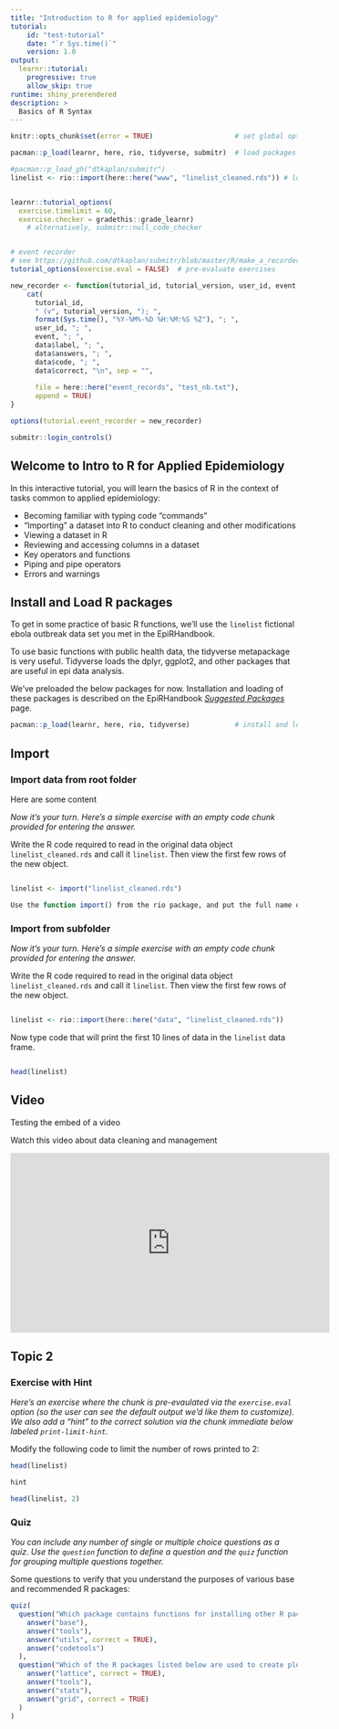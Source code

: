 ```yaml
---
title: "Introduction to R for applied epidemiology"
tutorial:
    id: "test-tutorial"
    date: "`r Sys.time()`"
    version: 1.0
output: 
  learnr::tutorial:
    progressive: true
    allow_skip: true
runtime: shiny_prerendered
description: >
  Basics of R Syntax
---
```


```r
knitr::opts_chunk$set(error = TRUE)                    # set global options, can be overwritten by chunks

pacman::p_load(learnr, here, rio, tidyverse, submitr)  # load packages

#pacman::p_load_gh("dtkaplan/submitr")
linelist <- rio::import(here::here("www", "linelist_cleaned.rds")) # load data


learnr::tutorial_options(
  exercise.timelimit = 60, 
  exercise.checker = gradethis::grade_learnr) 
    # alternatively, submitr::null_code_checker


# event recorder
# see https://github.com/dtkaplan/submitr/blob/master/R/make_a_recorder.R
tutorial_options(exercise.eval = FALSE)  # pre-evaluate exercises

new_recorder <- function(tutorial_id, tutorial_version, user_id, event, data) {
    cat(
      tutorial_id, 
      " (v", tutorial_version, "); ",
      format(Sys.time(), "%Y-%M%-%D %H:%M:%S %Z"), "; ",
      user_id, "; ",
      event, "; ",
      data$label, "; ",
      data$answers, "; ",
      data$code, "; ",
      data$correct, "\n", sep = "",
      
      file = here::here("event_records", "test_nb.txt"),
      append = TRUE)
}

options(tutorial.event_recorder = new_recorder)

```

```r
submitr::login_controls()
```


<!-- ```{r context="server-start"} -->
<!--  event_register_handler("section_viewed", function(session, event, data) { -->
<!--    message("event: section_viewed: ", data$sectionId) -->
<!--  }) -->
<!-- ``` -->


## Welcome to Intro to R for Applied Epidemiology {#welcome}
 
In this interactive tutorial, you will learn the basics of R in the context of tasks common to applied epidemiology:  

* Becoming familiar with typing code "commands"
* "Importing" a dataset into R to conduct cleaning and other modifications
* Viewing a dataset in R
* Reviewing and accessing columns in a dataset
* Key operators and functions
* Piping and pipe operators
* Errors and warnings



## Install and Load R packages {#packages}

To get in some practice of basic R functions, we'll use the `linelist` fictional ebola outbreak data set you met in the EpiRHandbook.

To use basic functions with public health data, the tidyverse metapackage is very useful. Tidyverse loads the dplyr, ggplot2, and other packages that are useful in epi data analysis. 

We've preloaded the below packages for now. Installation and loading of these packages is described on the EpiRHandbook [_Suggested Packages_](https://epirhandbook.com/en/suggested-packages-1.html) page. 

```r
pacman::p_load(learnr, here, rio, tidyverse)           # install and load R packages
```





## Import {#import} 

### Import data from root folder {#import-root} 
Here are some content


*Now it's your turn. Here's a simple exercise with an empty code chunk provided for entering the answer.*

Write the R code required to read in the original data object `linelist_cleaned.rds` and call it `linelist`. Then view the first few rows of the new object.

```r


```

```r
linelist <- import("linelist_cleaned.rds")
```

```r
Use the function import() from the rio package, and put the full name of the file (including extension) in quotation marks
```

### Import from subfolder {#import-subfolder}

*Now it's your turn. Here's a simple exercise with an empty code chunk provided for entering the answer.*

Write the R code required to read in the original data object `linelist_cleaned.rds` and call it `linelist`. Then view the first few rows of the new object.

```r


```

```r
linelist <- rio::import(here::here("data", "linelist_cleaned.rds"))
```

Now type code that will print the first 10 lines of data in the `linelist` data frame.  

```r

```

```r
head(linelist)
```



## Video {#video}

Testing the embed of a video

Watch this video about data cleaning and management

<iframe width="560" height="315" src="https://www.youtube.com/embed/nxBTDfJ_neE" title="YouTube video player" frameborder="0" allow="accelerometer; autoplay; clipboard-write; encrypted-media; gyroscope; picture-in-picture" allowfullscreen></iframe>



## Topic 2 {#topic2}

### Exercise with Hint {#exercise-head}

*Here's an exercise where the chunk is pre-evaulated via the `exercise.eval` option (so the user can see the default output we'd like them to customize). We also add a "hint" to the correct solution via the chunk immediate below labeled `print-limit-hint`.*

Modify the following code to limit the number of rows printed to 2:

```r
head(linelist)
```

```r
hint
```

```r
head(linelist, 2)
```

### Quiz {#quiz}

*You can include any number of single or multiple choice questions as a quiz. Use the `question` function to define a question and the `quiz` function for grouping multiple questions together.*

Some questions to verify that you understand the purposes of various base and recommended R packages:

```r
quiz(
  question("Which package contains functions for installing other R packages?",
    answer("base"),
    answer("tools"),
    answer("utils", correct = TRUE),
    answer("codetools")
  ),
  question("Which of the R packages listed below are used to create plots?",
    answer("lattice", correct = TRUE),
    answer("tools"),
    answer("stats"),
    answer("grid", correct = TRUE)
  )
)
```
